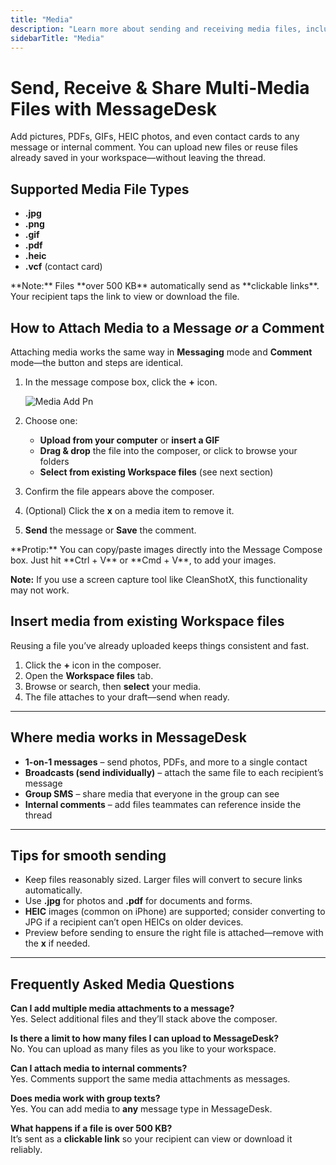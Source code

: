 ```yaml
---
title: "Media"
description: "Learn more about sending and receiving media files, including file size restrictions."
sidebarTitle: "Media"
---
```


# Send, Receive & Share Multi-Media Files with MessageDesk

Add pictures, PDFs, GIFs, HEIC photos, and even contact cards to any message or internal comment. You can upload new files or reuse files already saved in your workspace—without leaving the thread.

## Supported Media File Types

- **.jpg**
- **.png**
- **.gif**
- **.pdf**
- **.heic**
- **.vcf** (contact card)

<Note>
  **Note:** Files **over 500 KB** automatically send as **clickable links**. Your recipient taps the link to view or download the file.
</Note>

## How to Attach Media to a Message _or_ a Comment

Attaching media works the same way in **Messaging** mode and **Comment** mode—the button and steps are identical.

1. In the message compose box, click the **\+** icon.

   ![Media Add Pn](/docs-main/images/media-add.png)
2. Choose one:
   - **Upload from your computer** or **insert a GIF**
   - **Drag & drop** the file into the composer, or click to browse your folders
   - **Select from existing Workspace files** (see next section)
3. Confirm the file appears above the composer.
4. (Optional) Click the **x** on a media item to remove it.
5. **Send** the message or **Save** the comment.

<Note>
  **Protip:** You can copy/paste images directly into the Message Compose box. Just hit **Ctrl + V** or **Cmd + V**, to add your images. 

  **Note:** If you use a screen capture tool like CleanShotX, this functionality may not work.
</Note>

## Insert media from existing Workspace files

Reusing a file you’ve already uploaded keeps things consistent and fast.

1. Click the **\+** icon in the composer.
2. Open the **Workspace files** tab.
3. Browse or search, then **select** your media.
4. The file attaches to your draft—send when ready.

---

## Where media works in MessageDesk

- **1-on-1 messages** – send photos, PDFs, and more to a single contact
- **Broadcasts (send individually)** – attach the same file to each recipient’s message
- **Group SMS** – share media that everyone in the group can see
- **Internal comments** – add files teammates can reference inside the thread

---

## Tips for smooth sending

- Keep files reasonably sized. Larger files will convert to secure links automatically.
- Use **.jpg** for photos and **.pdf** for documents and forms.
- **HEIC** images (common on iPhone) are supported; consider converting to JPG if a recipient can’t open HEICs on older devices.
- Preview before sending to ensure the right file is attached—remove with the **x** if needed.

---

## Frequently Asked Media Questions

**Can I add multiple media attachments to a message?**\
Yes. Select additional files and they’ll stack above the composer.

**Is there a limit to how many files I can upload to MessageDesk?**\
No. You can upload as many files as you like to your workspace.

**Can I attach media to internal comments?**\
Yes. Comments support the same media attachments as messages.

**Does media work with group texts?**\
Yes. You can add media to **any** message type in MessageDesk.

**What happens if a file is over 500 KB?**\
It’s sent as a **clickable link** so your recipient can view or download it reliably.